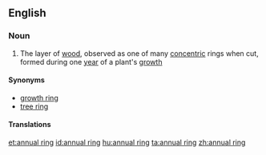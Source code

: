 ==English==

===Noun===
{{en-noun|head=[[annual]] [[ring]]}}

# The layer of [[wood]], observed as one of many [[concentric]] rings when cut, formed during one [[year]] of a plant's [[growth]]

====Synonyms====
* [[growth ring]]
* [[tree ring]]

====Translations====
{{trans-see|layer of wood|tree ring}}

[[et:annual ring]]
[[id:annual ring]]
[[hu:annual ring]]
[[ta:annual ring]]
[[zh:annual ring]]